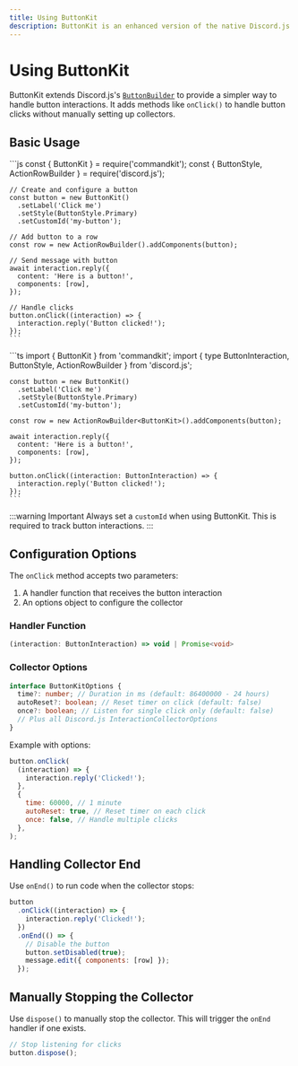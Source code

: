 ```yaml
---
title: Using ButtonKit
description: ButtonKit is an enhanced version of the native Discord.js ButtonBuilder, designed to simplify the process of creating and handling button interactions in your Discord bot.
---
```



# Using ButtonKit

ButtonKit extends Discord.js's [`ButtonBuilder`](https://discord.js.org/docs/packages/builders/1.9.0/ButtonBuilder:Class) to provide a simpler way to handle button interactions. It adds methods like `onClick()` to handle button clicks without manually setting up collectors.

## Basic Usage

<Tabs>
  <TabItem value="cjs" label='CommonJS' default>
    ```js
    const { ButtonKit } = require('commandkit');
    const { ButtonStyle, ActionRowBuilder } = require('discord.js');

    // Create and configure a button
    const button = new ButtonKit()
      .setLabel('Click me')
      .setStyle(ButtonStyle.Primary)
      .setCustomId('my-button');

    // Add button to a row
    const row = new ActionRowBuilder().addComponents(button);

    // Send message with button
    await interaction.reply({
      content: 'Here is a button!',
      components: [row],
    });

    // Handle clicks
    button.onClick((interaction) => {
      interaction.reply('Button clicked!');
    });
    ```

  </TabItem>

  <TabItem value='ts' label='TypeScript'>
    ```ts
    import { ButtonKit } from 'commandkit';
    import { 
      type ButtonInteraction, 
      ButtonStyle, 
      ActionRowBuilder 
    } from 'discord.js';

    const button = new ButtonKit()
      .setLabel('Click me')
      .setStyle(ButtonStyle.Primary)
      .setCustomId('my-button');

    const row = new ActionRowBuilder<ButtonKit>().addComponents(button);

    await interaction.reply({
      content: 'Here is a button!',
      components: [row],
    });

    button.onClick((interaction: ButtonInteraction) => {
      interaction.reply('Button clicked!');
    });
    ```

  </TabItem>
</Tabs>

:::warning Important
Always set a `customId` when using ButtonKit. This is required to track button interactions.
:::

## Configuration Options

The `onClick` method accepts two parameters:

1. A handler function that receives the button interaction
2. An options object to configure the collector

### Handler Function

```ts
(interaction: ButtonInteraction) => void | Promise<void>
```

### Collector Options

```ts
interface ButtonKitOptions {
  time?: number; // Duration in ms (default: 86400000 - 24 hours)
  autoReset?: boolean; // Reset timer on click (default: false)
  once?: boolean; // Listen for single click only (default: false)
  // Plus all Discord.js InteractionCollectorOptions
}
```

Example with options:

```js
button.onClick(
  (interaction) => {
    interaction.reply('Clicked!');
  },
  {
    time: 60000, // 1 minute
    autoReset: true, // Reset timer on each click
    once: false, // Handle multiple clicks
  },
);
```

## Handling Collector End

Use `onEnd()` to run code when the collector stops:

```js
button
  .onClick((interaction) => {
    interaction.reply('Clicked!');
  })
  .onEnd(() => {
    // Disable the button
    button.setDisabled(true);
    message.edit({ components: [row] });
  });
```

## Manually Stopping the Collector

Use `dispose()` to manually stop the collector. This will trigger the `onEnd` handler if one exists.

```js
// Stop listening for clicks
button.dispose();
```
